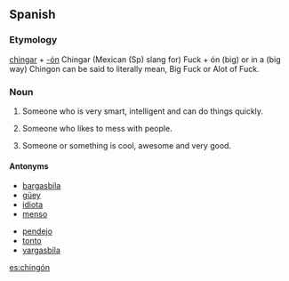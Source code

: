 ==Spanish==

===Etymology===
[[chingar]] + [[-ón]]
Chingar (Mexican (Sp) slang for) Fuck + ón (big) or in a (big way) Chingon can be said to literally mean, Big Fuck or Alot of Fuck.

===Noun===
{{es-noun-mf|masculine plural=chingones|feminine=chingona}}

# {{Mexico|colloquial|lang=es}} Someone who is very smart, intelligent and can do things quickly.
# {{Mexico|colloquial|lang=es}}{{vulgar|lang=es}}Someone who likes to mess with people.
# {{Mexico|colloquial|lang=es}} Someone or something is cool, awesome and very good.

====Antonyms====
{{top2}}
*[[bargasbila]]
*[[güey]]
*[[idiota]]
*[[menso]]
{{mid2}}
*[[pendejo]]
*[[tonto]]
*[[vargasbila]]
{{bottom2}}

[[es:chingón]]
